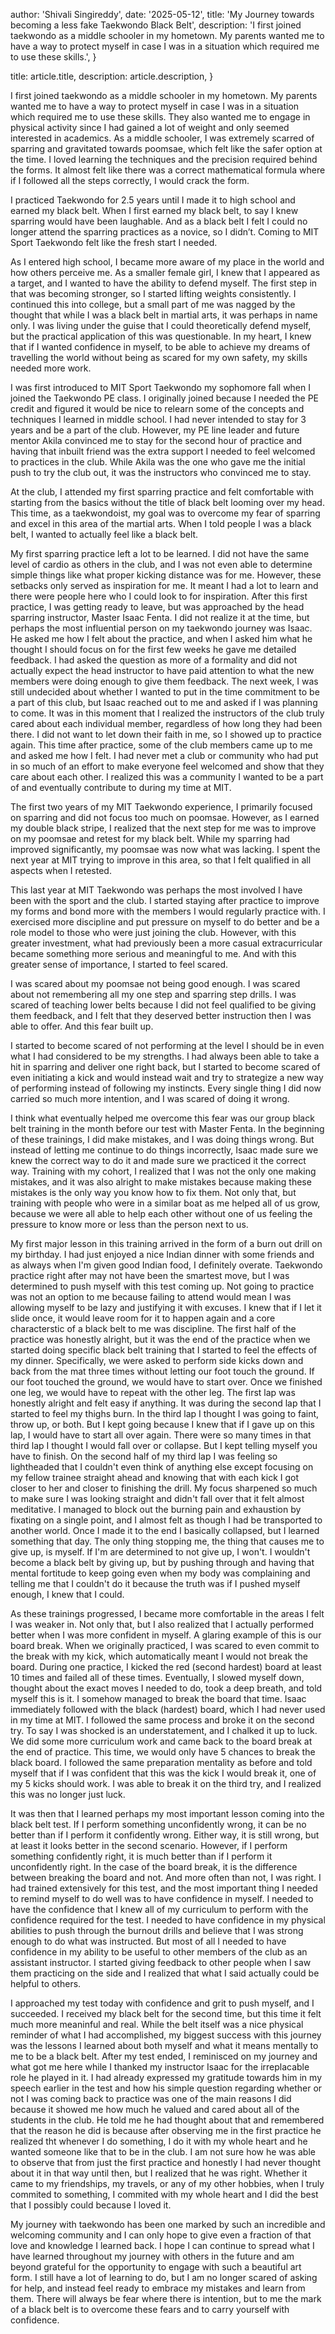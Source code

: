 
  author: 'Shivali Singireddy',
  date: '2025-05-12',
  title: 'My Journey towards becoming a less fake Taekwondo Black Belt',
  description:
    'I first joined taekwondo as a middle schooler in my hometown. My parents wanted me to have a way to protect myself in case I was in a situation which required me to use these skills.',
}

  title: article.title,
  description: article.description,
}


I first joined taekwondo as a middle schooler in my hometown. My parents wanted me to have a way to protect myself in case I was in a situation which required me to use these skills. They also wanted me to engage in physical activity since I had gained a lot of weight and only seemed interested in academics. As a middle schooler, I was extremely scarred of sparring and gravitated towards poomsae, which felt like the safer option at the time. I loved learning the techniques and the precision required behind the forms. It almost felt like there was a correct mathematical formula where if I followed all the steps correctly, I would crack the form.

I practiced Taekwondo for 2.5 years until I made it to high school and earned my black belt. When I first earned my black belt, to say I knew sparring would have been laughable. And as a black belt I felt I could no longer attend the sparring practices as a novice, so I didn’t. Coming to MIT Sport Taekwondo felt like the fresh start I needed. 

As I entered high school, I became more aware of my place in the world and how others perceive me. As a smaller female girl, I knew that I appeared as a target, and I wanted to have the ability to defend myself. The first step in that was becoming stronger, so I started lifting weights consistently. I continued this into college, but a small part of me was nagged by the thought that while I was a black belt in martial arts, it was perhaps in name only. I was living under the guise that I could theoretically defend myself, but the practical application of this was questionable. In my heart, I knew that if I wanted confidence in myself, to be able to achieve my dreams of travelling the world without being as scared for my own safety, my skills needed more work.

I was first introduced to MIT Sport Taekwondo my sophomore fall when I joined the Taekwondo PE class. I originally joined because I needed the PE credit and figured it would be nice to relearn some of the concepts and techniques I learned in middle school. I had never intended to stay for 3 years and be a part of the club. However, my PE line leader and future mentor Akila convinced me to stay for the second hour of practice and having that inbuilt friend was the extra support I needed to feel welcomed to practices in the club. While Akila was the one who gave me the initial push to try the club out, it was the instructors who convinced me to stay. 

At the club, I attended my first sparring practice and felt comfortable with starting from the basics without the title of black belt looming over my head. This time, as a taekwondoist, my goal was to overcome my fear of sparring and excel in this area of the martial arts. When I told people I was a black belt, I wanted to actually feel like a black belt. 

My first sparring practice left a lot to be learned. I did not have the same level of cardio as others in the club, and I was not even able to determine simple things like what proper kicking distance was for me. However, these setbacks only served as inspiration for me. It meant I had a lot to learn and there were people here who I could look to for inspiration. After this first practice, I was getting ready to leave, but was approached by the head sparring instructor, Master Isaac Fenta. I did not realize it at the time, but perhaps the most influential person on my taekwondo journey was Isaac. He asked me how I felt about the practice, and when I asked him what he thought I should focus on for the first few weeks he gave me detailed feedback. I had asked the question as more of a formality and did not actually expect the head instructor to have paid attention to what the new members were doing enough to give them feedback. The next week, I was still undecided about whether I wanted to put in the time commitment to be a part of this club, but Isaac reached out to me and asked if I was planning to come. It was in this moment that I realized the instructors of the club truly cared about each individual member, regardless of how long they had been there. I did not want to let down their faith in me, so I showed up to practice again. This time after practice, some of the club members came up to me and asked me how I felt. I had never met a club or community who had put in so much of an effort to make everyone feel welcomed and show that they care about each other. I realized this was a community I wanted to be a part of and eventually contribute to during my time at MIT.

The first two years of my MIT Taekwondo experience, I primarily focused on sparring and did not focus too much on poomsae. However, as I earned my double black stripe, I realized that the next step for me was to improve on my poomsae and retest for my black belt. While my sparring had improved significantly, my poomsae was now what was lacking. I spent the next year at MIT trying to improve in this area, so that I felt qualified in all aspects when I retested. 

This last year at MIT Taekwondo was perhaps the most involved I have been with the sport and the club. I started staying after practice to improve my forms and bond more with the members I would regularly practice with. I exercised more discipline and put pressure on myself to do better and be a role model to those who were just joining the club. However, with this greater investment, what had previously been a more casual extracurricular became something more serious and meaningful to me. And with this greater sense of importance, I started to feel scared. 

I was scared about my poomsae not being good enough. I was scared about not remembering all my one step and sparring step drills. I was scared of teaching lower belts because I did not feel qualified to be giving them feedback, and I felt that they deserved better instruction then I was able to offer. And this fear built up.

I started to become scared of not performing at the level I should be in even what I had considered to be my strengths. I had always been able to take a hit in sparring and deliver one right back, but I started to become scared of even initiating a kick and would instead wait and try to strategize a new way of performing instead of following my instincts. Every single thing I did now carried so much more intention, and I was scared of doing it wrong.

I think what eventually helped me overcome this fear was our group black belt training in the month before our test with Master Fenta. In the beginning of these trainings, I did make mistakes, and I was doing things wrong. But instead of letting me continue to do things incorrectly, Isaac made sure we knew the correct way to do it and made sure we practiced it the correct way. Training with my cohort, I realized that I was not the only one making mistakes, and it was also alright to make mistakes because making these mistakes is the only way you know how to fix them. Not only that, but training with people who were in a similar boat as me helped all of us grow, because we were all able to help each other without one of us feeling the pressure to know more or less than the person next to us.

My first major lesson in this training arrived in the form of a burn out drill on my birthday. I had just enjoyed a nice Indian dinner with some friends and as always when I'm given good Indian food, I definitely overate. Taekwondo practice right after may not have been the smartest move, but I was determined to push myself with this test coming up. Not going to practice was not an option to me because failing to attend would mean I was allowing myself to be lazy and justifying it with excuses. I knew that if I let it slide once, it would leave room for it to happen again and a core characterstic of a black belt to me was discipline. The first half of the practice was honestly alright, but it was the end of the practice when we started doing specific black belt training that I started to feel the effects of my dinner. Specifically, we were asked to perform side kicks down and back from the mat three times without letting our foot touch the ground. If our foot touched the ground, we would have to start over. Once we finished one leg, we would have to repeat with the other leg. The first lap was honestly alright and felt easy if anything. It was during the second lap that I started to feel my thighs burn. In the third lap I thought I was going to faint, throw up, or both. But I kept going because I knew that if I gave up on this lap, I would have to start all over again. There were so many times in that third lap I thought I would fall over or collapse. But I kept telling myself you have to finish. On the second half of my third lap I was feeling so lightheaded that I couldn't even think of anything else except focusing on my fellow trainee straight ahead and knowing that with each kick I got closer to her and closer to finishing the drill. My focus sharpened so much to make sure I was looking straight and didn't fall over that it felt almost meditative. I managed to block out the burning pain and exhaustion by fixating on a single point, and I almost felt as though I had be transported to another world.  Once I made it to the end I basically collapsed, but I learned something that day. The only thing stopping me, the thing that causes me to give up, is myself. If I'm are determined to not give up, I won't. I wouldn't become a black belt by giving up, but by pushing through and having that mental fortitude to keep going even when my body was complaining and telling me that I couldn't do it because the truth was if I pushed myself enough, I knew that I could.

As these trainings progressed, I became more comfortable in the areas I felt I was weaker in. Not only that, but I also realized that I actually performed better when I was more confident in myself. A glaring example of this is our board break. When we originally practiced, I was scared to even commit to the break with my kick, which automatically meant I would not break the board. During one practice, I kicked the red (second hardest) board at least 10 times and failed all of these times. Eventually, I slowed myself down, thought about the exact moves I needed to do, took a deep breath, and told myself this is it. I somehow managed to break the board that time. Isaac immediately followed with the black (hardest) board, which I had never used in my time at MIT. I followed the same process and broke it on the second try. To say I was shocked is an understatement, and I chalked it up to luck. We did some more curriculum work and came back to the board break at the end of practice. This time, we would only have 5 chances to break the black board. I followed the same preparation mentality as before and told myself that if I was confident that this was the kick I would break it, one of my 5 kicks should work. I was able to break it on the third try, and I realized this was no longer just luck.

It was then that I learned perhaps my most important lesson coming into the black belt test. If I perform something unconfidently wrong, it can be no better than if I perform it confidently wrong. Either way, it is still wrong, but at least it looks better in the second scenario. However, if I perform something confidently right, it is much better than if I perform it unconfidently right. In the case of the board break, it is the difference between breaking the board and not. And more often than not, I was right. I had trained extensively for this test, and the most important thing I needed to remind myself to do well was to have confidence in myself. I needed to have the confidence that I knew all of my curriculum to perform with the confidence required for the test. I needed to have confidence in my physical abilities to push through the burnout drills and believe that I was strong enough to do what was instructed. But most of all I needed to have confidence in my ability to be useful to other members of the club as an assistant instructor. I started giving feedback to other people when I saw them practicing on the side and I realized that what I said actually could be helpful to others. 

I approached my test today with confidence and grit to push myself, and I succeeded. I received my black belt for the second time, but this time it felt much more meaninful and real. While the belt itself was a nice physical reminder of what I had accomplished, my biggest success with this journey was the lessons I learned about both myself and what it means mentally to me to be a black belt. After my test ended, I reminisced on my journey and what got me here while I thanked my instructor Isaac for the irreplacable role he played in it. I had already expressed my gratitude towards him in my speech earlier in the test and how his simple question regarding whether or not I was coming back to practice was one of the main reasons I did because it showed me how much he valued and cared about all of the students in the club. He told me he had thought about that and remembered that the reason he did is because after observing me in the first practice he realized tht whenever I do something, I do it with my whole heart and he wanted someone like that to be in the club. I am not sure how he was able to observe that from just the first practice and honestly I had never thought about it in that way until then, but I realized that he was right. Whether it came to my friendships, my travels, or any of my other hobbies, when I truly commited to something, I commited with my whole heart and I did the best that I possibly could because I loved it. 

My journey with taekwondo has been one marked by such an incredible and welcoming community and I can only hope to give even a fraction of that love and knowledge I learned back. I hope I can continue to spread what I have learned throughout my journey with others in the future and am beyond grateful for the opportunity to engage with such a beautiful art form. I still have a lot of learning to do, but I am no longer scared of asking for help, and instead feel ready to embrace my mistakes and learn from them. There will always be fear where there is intention, but to me the mark of a black belt is to overcome these fears and to carry yourself with confidence. 

